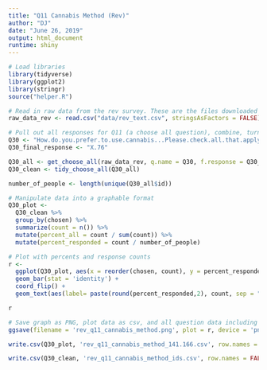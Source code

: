 ```yaml
---
title: "Q11 Cannabis Method (Rev)"
author: "DJ"
date: "June 26, 2019"
output: html_document
runtime: shiny
---
```


```r
# Load libraries
library(tidyverse)
library(ggplot2)
library(stringr)
source("helper.R")
```

```r
# Read in raw data from the rev survey. These are the files downloaded from survey monkey saved as a .csv
raw_data_rev <- read.csv("data/rev_text.csv", stringsAsFactors = FALSE)
```

```r
# Pull out all responses for Q11 (a choose all question), combine, turn into a tidy data format for further processing then determine 'question n'
Q30 <- "How.do.you.prefer.to.use.cannabis...Please.check.all.that.apply."
Q30_final_response <- "X.76"

Q30_all <- get_choose_all(raw_data_rev, q.name = Q30, f.response = Q30_final_response)
Q30_clean <- tidy_choose_all(Q30_all)

number_of_people <- length(unique(Q30_all$id))
```

```r
# Manipulate data into a graphable format
Q30_plot <-
  Q30_clean %>%
  group_by(chosen) %>%
  summarize(count = n()) %>%
  mutate(percent_all = count / sum(count)) %>%
  mutate(percent_responded = count / number_of_people)
```

```r
# Plot with percents and response counts
r <- 
  ggplot(Q30_plot, aes(x = reorder(chosen, count), y = percent_responded)) +
  geom_bar(stat = 'identity') +
  coord_flip() +
  geom_text(aes(label= paste(round(percent_responded,2), count, sep = "***")))

r
```

```r
# Save graph as PNG, plot data as csv, and all question data including response IDs as csv (save question n and N at end of plot file as "_x.x")
ggsave(filename = 'rev_q11_cannabis_method.png', plot = r, device = 'png')

write.csv(Q30_plot, 'rev_q11_cannabis_method_141.166.csv', row.names = FALSE)

write.csv(Q30_clean, 'rev_q11_cannabis_method_ids.csv', row.names = FALSE)
```